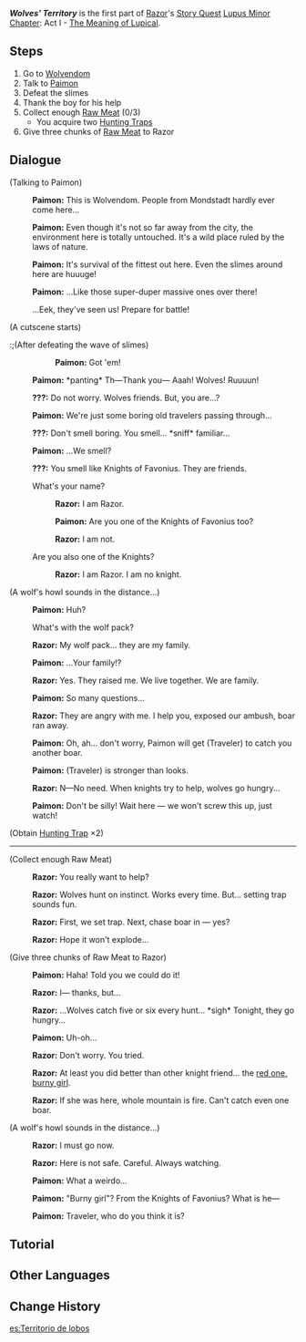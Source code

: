 {{Quest Infobox
|id            = 00451
|image         = Story Quest Wolves' Territory.png
|type          = Story
|chapter       = Lupus Minor Chapter
|actNum        = I
|part          = 1
|act           = The Meaning of Lupical
|character     = Razor
|requirement   = Complete [[Song of the Dragon and Freedom]], [[Wind, Courage, and Wings]], and reach [[Adventure Rank]] 21
|startLocation = [[Windwail Highland]], [[Mondstadt]]
|region        = Mondstadt
|area          = Windwail Highland
|next          = Another Day as an Outrider!
|exp           = 275
|mora          = 10,000
|other         = {{Card|Adventurer's Experience|5}}{{Card|Mystic Enhancement Ore|2}}
|characters    = Paimon;Razor;Traveler
|voiced        = yes
}}
'''''Wolves' Territory''''' is the first part of [[Razor]]'s [[Story Quest]] [[Lupus Minor Chapter]]: Act I - [[The Meaning of Lupical]].

==Steps==
#Go to [[Wolvendom]]
#Talk to [[Paimon]]
#Defeat the slimes
#Thank the boy for his help
#Collect enough [[Raw Meat]] (0/3)
#*You acquire two [[Hunting Trap]]s
#Give three chunks of [[Raw Meat]] to Razor

==Dialogue==
{{Quest Description|You and Paimon decide to pay a visit to [[Wolvendom]], a place in Mondstadt that few people pass through, without any knowledge of the dangers that may await you within this primordial territory.}}
{{Dialogue start}}
;(Talking to Paimon)
:{{A|vo rzlq001 2 paimon 01.ogg}} '''Paimon:''' This is Wolvendom. People from Mondstadt hardly ever come here...
:{{A|vo rzlq001 2 paimon 02.ogg}} '''Paimon:''' Even though it's not so far away from the city, the environment here is totally untouched. It's a wild place ruled by the laws of nature.
:{{A|vo rzlq001 2 paimon 03.ogg}} '''Paimon:''' It's survival of the fittest out here. Even the slimes around here are huuuge!
:{{A|vo rzlq001 2 paimon 04.ogg}} '''Paimon:''' ...Like those super-duper massive ones over there!
:{{DIcon}} ...Eek, they've seen us! Prepare for battle!
{{Cutscene Description|Countless giant slimes are closing in on you &mdash; but just when you think you have met your match, a boy brandishing a huge blade appears and saves the day...}}
;(A cutscene starts)
:;(After defeating the wave of slimes)
::{{A|vo rzlq001 cs paimon 01.ogg}} '''Paimon:''' Got 'em!
:;(A second wave with a massive slimes approaches)
::{{A|vo rzlq001 cs paimon 02.ogg}} '''Paimon:''' Oh. My. Archon!
:;(Cutscene ends)
:{{A|vo rzlq001 3 paimon 01.ogg}} '''Paimon:''' *panting* Th&mdash;Thank you&mdash; Aaah! Wolves! Ruuuun!
:{{A|vo rzlq001 3 razor 01.ogg}} '''???:''' Do not worry. Wolves friends. But, you are...?
:{{A|vo rzlq001 3 paimon 02.ogg}} '''Paimon:''' We're just some boring old travelers passing through...
:{{A|vo rzlq001 3 razor 02.ogg}} '''???:''' Don't smell boring. You smell... *sniff* familiar...
:{{A|vo rzlq001 3 paimon 03.ogg}} '''Paimon:''' ...We smell?
:{{A|vo rzlq001 3 razor 03.ogg}} '''???:''' You smell like Knights of Favonius. They are friends.
:{{DIcon}} What's your name?
::{{A|vo rzlq001 3 razor 03a.ogg}} '''Razor:''' I am Razor.
::{{A|vo rzlq001 3 paimon 04a.ogg}} '''Paimon:''' Are you one of the Knights of Favonius too?
::{{A|vo rzlq001 3 razor 03a 1.ogg}} '''Razor:''' I am not.
:{{DIcon}} Are you also one of the Knights?
::{{A|vo rzlq001 3 razor 03b.ogg}} '''Razor:''' I am Razor. I am no knight.

;(A wolf's howl sounds in the distance...)
:{{A|vo rzlq001 3 paimon 04c.ogg}} '''Paimon:''' Huh?
:{{DIcon}} What's with the wolf pack?
:{{A|vo rzlq001 3 razor 04.ogg}} '''Razor:''' My wolf pack... they are my family.
:{{A|vo rzlq001 3 paimon 05.ogg}} '''Paimon:''' ...Your family!?
:{{A|vo rzlq001 3 razor 05.ogg}} '''Razor:''' Yes. They raised me. We live together. We are family.
:{{A|vo rzlq001 3 paimon 06.ogg}} '''Paimon:''' So many questions...
:{{A|vo rzlq001 3 razor 06.ogg}} '''Razor:''' They are angry with me. I help you, exposed our ambush, boar ran away.
:{{A|vo rzlq001 3 paimon 07.ogg}} '''Paimon:''' Oh, ah... don't worry, Paimon will get (Traveler) to catch you another boar.
:{{A|vo rzlq001 3 paimon 08a.ogg}} {{A|vo rzlq001 3 paimon 08b.ogg}} '''Paimon:''' (Traveler) is stronger than {{MC|m=he|f=she}} looks.
:{{A|vo rzlq001 3 razor 07.ogg}} '''Razor:''' N&mdash;No need. When knights try to help, wolves go hungry...
:{{A|vo rzlq001 3 paimon 09.ogg}} '''Paimon:''' Don't be silly! Wait here &mdash; we won't screw this up, just watch!
;(Obtain [[Hunting Trap]] ×2)

----

;(Collect enough Raw Meat)
:{{A|vo dialog rzlq001 razor 01.ogg}} '''Razor:''' You really want to help?
:{{A|vo dialog rzlq001 razor 02.ogg}} '''Razor:''' Wolves hunt on instinct. Works every time. But... setting trap sounds fun.
:{{A|vo dialog rzlq001 razor 03.ogg}} '''Razor:''' First, we set trap. Next, chase boar in &mdash; yes?
:{{A|vo dialog rzlq001 razor 04.ogg}} '''Razor:''' Hope it won't explode...

;(Give three chunks of Raw Meat to Razor)
:{{A|vo rzlq001 5 paimon 01.ogg}} '''Paimon:''' Haha! Told you we could do it!
:{{A|vo rzlq001 5 razor 01.ogg}} '''Razor:''' I&mdash; thanks, but...
:{{A|vo rzlq001 5 razor 02.ogg}} '''Razor:''' ...Wolves catch five or six every hunt... *sigh* Tonight, they go hungry...
:{{A|vo rzlq001 5 paimon 02.ogg}} '''Paimon:''' Uh-oh...
:{{A|vo rzlq001 5 razor 03.ogg}} '''Razor:''' Don't worry. You tried.
:{{A|vo rzlq001 5 razor 04.ogg}} '''Razor:''' At least you did better than other knight friend... the [[Klee|red one, burny girl]].
:{{A|vo rzlq001 5 razor 05.ogg}} '''Razor:''' If she was here, whole mountain is fire. Can't catch even one boar.

;(A wolf's howl sounds in the distance...)
:{{A|vo rzlq001 5 razor 06.ogg}} '''Razor:''' I must go now.
:{{A|vo rzlq001 5 razor 07.ogg}} '''Razor:''' Here is not safe. Careful. Always watching.
:{{A|vo rzlq001 5 paimon 03.ogg}} '''Paimon:''' What a weirdo...
:{{A|vo rzlq001 5 paimon 04.ogg}} '''Paimon:''' "Burny girl"? From the Knights of Favonius? What is he&mdash;
:{{A|vo rzlq001 5 paimon 05.ogg}} '''Paimon:''' Traveler, who do you think it is?
{{Dialogue end}}

==Tutorial==
{{Transclude|Tutorial/Wolves' Territory}}

==Other Languages==
{{Other Languages
|en      = Wolves' Territory
|zhs     = 奔狼的领土
|zhs_rm  = Bēnláng de Língtǔ
|zht     = 奔狼的領土
|zht_rm  = Bēnláng de Língtǔ
|zh_tl   = Territory of Running Wolves
|ja      = 奔狼の領土
|ja_rm   = Honrou no Ryoudo{{Assumed}}
|ja_tl   = Bustling Wolves' Territory
|ko      = 울프의 영지
|ko_rm   = Ulpeu-ui Yeongji
|ko_tl   = Wolves' Fiefdom
|es      = Territorio de lobos
|es_tl   = Wolves' Territory
|fr      = Territoire des Loups
|fr_tl   = Wolves' Territory
|ru      = Территория волков
|ru_tl   = Wolves' Territory
|th      = ดินแดนหมาป่า
|th_rm   = 
|th_tl   = 
|vi      = {{tt|Lãnh Thổ|領土}} {{tt|Lang Lãnh|狼領}}
|vi_tl   = [[Wolvendom#Other Languages|Lang Lãnh]] Territory
|de      = Gebiet der Wölfe
|de_tl   = Wolves' Territory
|id      = Teritori Serigala
|id_tl   = Wolves' Territory
|pt      = Território dos Lobos
|pt_tl   = Territory of the Wolves
|tr      = Kurtların Bölgesi
|tr_tl   = 
|it      = Territorio dei lupi
|it_tl   = 
}}

==Change History==
{{Change History|1.0}}

[[es:Territorio de lobos]]